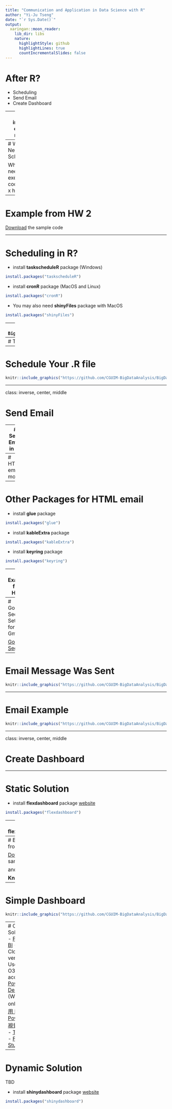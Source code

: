 ```yaml
---
title: "Communication and Application in Data Science with R"
author: "Yi-Ju Tseng"
date: "`r Sys.Date()`"
output:
  xaringan::moon_reader:
    lib_dir: libs
    nature:
      highlightStyle: github
      highlightLines: true
      countIncrementalSlides: false
---
```


# After R?

- Scheduling
- Send Email
- Create Dashboard



---
class: inverse, center, middle

# Scheduling

---
# When You Need Scheduling?

When you need to execute the code every x hours

---
# Example from HW 2

[Download](https://github.com/CGUIM-BigDataAnalysis/BigDataCGUIM/blob/master/EMBA_BigData/pttJob.R) the sample code

---

# Scheduling in R?

- install **taskscheduleR** package (Windows)
```r
install.packages("taskscheduleR")
```

- install **cronR** package (MacOS and Linux)
```r
install.packages("cronR")
```
- You may also need **shinyFiles** package with MacOS
```r
install.packages("shinyFiles")
```


---
# Tools -> Addins 
```r
knitr::include_graphics("https://github.com/CGUIM-BigDataAnalysis/BigDataCGUIM/raw/master/EMBA_BigData/figures/addins.png",dpi=NA)
```

---
# Tools -> Addins -> cronR or taskscheduleR
```r
knitr::include_graphics("https://github.com/CGUIM-BigDataAnalysis/BigDataCGUIM/raw/master/EMBA_BigData/figures/cron_request.png",dpi=NA)
```

---
# Schedule Your .R file

```r
knitr::include_graphics("https://github.com/CGUIM-BigDataAnalysis/BigDataCGUIM/raw/master/EMBA_BigData/figures/pttJob.png",dpi=NA)
```

---

class: inverse, center, middle

# Send Email

---
# Send Email in R?

- install **blastula** package [website](https://rstudio.github.io/blastula/)
```r
install.packages("blastula")
```

---
# HTML email model
```r
knitr::include_graphics("https://rstudio.github.io/blastula/articles/images/html_email_model.png",dpi=NA)
```
[source](https://rstudio.github.io/blastula/articles/blastula.html)
---

# Other Packages for HTML email

- install **glue** package
```r
install.packages("glue")
```
- install **kableExtra** package 
```r
install.packages("kableExtra")
```
- install **keyring** package 
```r
install.packages("keyring")
```

---
# Example from HW 2

[Download](https://github.com/CGUIM-BigDataAnalysis/BigDataCGUIM/blob/master/EMBA_BigData/pttJobEmail.R) the sample code

---
# Google Security Setting for Gmail

[Google Security](https://support.google.com/accounts/answer/6010255)
```r
knitr::include_graphics("https://github.com/CGUIM-BigDataAnalysis/BigDataCGUIM/raw/master/EMBA_BigData/figures/google_secu.png",dpi=NA)
```

---
# Email Message Was Sent

```r
knitr::include_graphics("https://github.com/CGUIM-BigDataAnalysis/BigDataCGUIM/raw/master/EMBA_BigData/figures/email_sent.png",dpi=NA)
```
---

# Email Example


```r
knitr::include_graphics("https://github.com/CGUIM-BigDataAnalysis/BigDataCGUIM/raw/master/EMBA_BigData/figures/email_example.png",dpi=NA)
```
---

class: inverse, center, middle

# Create Dashboard

---


# Static Solution

- install **flexdashboard** package [website](https://pkgs.rstudio.com/flexdashboard/index.html)
```r
install.packages("flexdashboard")
```

---
# flexdashboard

New RMarkdown with flexdashboard template -> **Knit**

```r
knitr::include_graphics("https://pkgs.rstudio.com/flexdashboard/reference/figures/NewRMarkdown.png",dpi=NA)
```
[source](https://pkgs.rstudio.com/flexdashboard/index.html)

---
# Example from HW 2

[Download](https://github.com/CGUIM-BigDataAnalysis/BigDataCGUIM/blob/master/EMBA_BigData/flex_dash_rx.Rmd) the sample code

and 

**Knit**

---
# Simple Dashboard

```r
knitr::include_graphics("https://github.com/CGUIM-BigDataAnalysis/BigDataCGUIM/raw/master/EMBA_BigData/figures/flex_dash.png",dpi=NA)
```

---
# Cloud Solution
- [Power BI](https://powerbi.microsoft.com/zh-tw/)
  - Cloud version: Use your O365 account
  - [Power BI Desktop](https://powerbi.microsoft.com/zh-tw/desktop/) (Windows only)
  - [使用 R 建立 Power BI 視覺效果](https://docs.microsoft.com/zh-tw/power-bi/create-reports/desktop-r-visuals)
- [Tableau](https://www.tableau.com/zh-tw)
  - [Free for Student](https://www.tableau.com/zh-tw/academic/students)



---
# Dynamic Solution

TBD

- install **shinydashboard** package [website](https://rstudio.github.io/shinydashboard/index.html)
```r
install.packages("shinydashboard")
```

